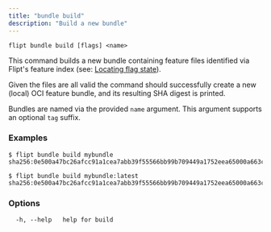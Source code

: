 ```yaml
---
title: "bundle build"
description: "Build a new bundle"
---
```


```
flipt bundle build [flags] <name>
```

This command builds a new bundle containing feature files identified via Flipt's feature index (see: [Locating flag state](/configuration/storage#locating-flag-state)).

Given the files are all valid the command should successfully create a new (local) OCI feature bundle, and its resulting SHA digest is printed.

Bundles are named via the provided `name` argument. This argument supports an optional `tag` suffix.

### Examples

```
$ flipt bundle build mybundle
sha256:0e500a47bc26afcc91a1cea7abb39f55566bb99b709449a1752eea65000a663c

$ flipt bundle build mybundle:latest
sha256:0e500a47bc26afcc91a1cea7abb39f55566bb99b709449a1752eea65000a663c
```

### Options

```
  -h, --help   help for build
```
